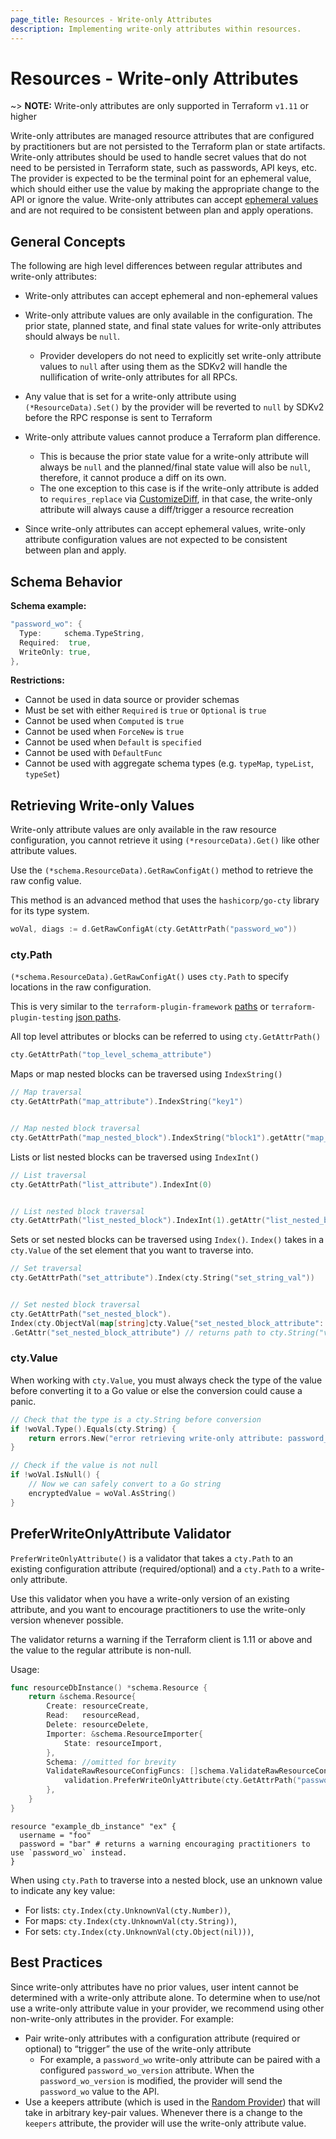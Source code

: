 ```yaml
---
page_title: Resources - Write-only Attributes
description: Implementing write-only attributes within resources.
---
```


# Resources - Write-only Attributes

~> **NOTE:** Write-only attributes are only supported in Terraform `v1.11` or higher

Write-only attributes are managed resource attributes that are configured by practitioners but are not persisted to the Terraform plan or state artifacts. Write-only attributes
should be used to handle secret values that do not need to be persisted in Terraform state, such as passwords, API keys, etc.
The provider is expected to be the terminal point for an ephemeral value,
which should either use the value by making the appropriate change to the API or ignore the value. Write-only attributes can accept [ephemeral values](/terraform/language/resources/ephemeral) and are not required to be consistent between plan and apply operations.

## General Concepts

The following are high level differences between regular attributes and write-only attributes:

- Write-only attributes can accept ephemeral and non-ephemeral values

- Write-only attribute values are only available in the configuration. The prior state, planned state, and final state values for
write-only attributes should always be `null`.
    - Provider developers do not need to explicitly set write-only attribute values to `null` after using them as the SDKv2 will handle the nullification of write-only attributes for all RPCs.

- Any value that is set for a write-only attribute using `(*ResourceData).Set()` by the provider will be reverted to `null` by SDKv2 before the RPC response is sent to Terraform

- Write-only attribute values cannot produce a Terraform plan difference.
    - This is because the prior state value for a write-only attribute will always be `null` and the planned/final state value will also be `null`, therefore, it cannot produce a diff on its own.
    - The one exception to this case is if the write-only attribute is added to `requires_replace` via [CustomizeDiff](/terraform/plugin/sdkv2/resources/customizing-differences), in that case, the write-only attribute will always cause a diff/trigger a resource recreation

- Since write-only attributes can accept ephemeral values, write-only attribute configuration values are not expected to be consistent between plan and apply.

## Schema Behavior

**Schema example:**

```go
"password_wo": {
  Type:     schema.TypeString,
  Required:  true,
  WriteOnly: true,
},
```

**Restrictions:**

- Cannot be used in data source or provider schemas
- Must be set with either `Required` is `true` or `Optional` is `true`
- Cannot be used when `Computed` is `true`
- Cannot be used when `ForceNew` is `true`
- Cannot be used when `Default` is `specified`
- Cannot be used with `DefaultFunc`
- Cannot be used with aggregate schema types (e.g. `typeMap`, `typeList`, `typeSet`)

## Retrieving Write-only Values

Write-only attribute values are only available in the raw resource configuration, you cannot retrieve it using `(*resourceData).Get()` like other attribute values.

Use the `(*schema.ResourceData).GetRawConfigAt()` method to retrieve the raw config value.

This method is an advanced method that uses the `hashicorp/go-cty` library for its type system.

```go
woVal, diags := d.GetRawConfigAt(cty.GetAttrPath("password_wo"))
```

### cty.Path

`(*schema.ResourceData).GetRawConfigAt()` uses `cty.Path` to specify locations in the raw configuration.

This is very similar to the `terraform-plugin-framework` [paths](/terraform/plugin/framework/handling-data/paths) or `terraform-plugin-testing` [json paths](/terraform/plugin/testing/acceptance-tests/tfjson-paths).

All top level attributes or blocks can be referred to using `cty.GetAttrPath()`

```go
cty.GetAttrPath("top_level_schema_attribute")
```

Maps or map nested blocks can be traversed using `IndexString()`

```go
// Map traversal
cty.GetAttrPath("map_attribute").IndexString("key1")


// Map nested block traversal
cty.GetAttrPath("map_nested_block").IndexString("block1").getAttr("map_nested_block_attribute")

```

Lists or list nested blocks can be traversed using `IndexInt()`

```go
// List traversal
cty.GetAttrPath("list_attribute").IndexInt(0)


// List nested block traversal
cty.GetAttrPath("list_nested_block").IndexInt(1).getAttr("list_nested_block_attribute")
```

Sets or set nested blocks can be traversed using `Index()`. `Index()` takes in a `cty.Value` of the set element that you want to traverse into.

```go
// Set traversal
cty.GetAttrPath("set_attribute").Index(cty.String("set_string_val"))


// Set nested block traversal
cty.GetAttrPath("set_nested_block").
Index(cty.ObjectVal(map[string]cty.Value{"set_nested_block_attribute": cty.StringVal("valueA")}))
.GetAttr("set_nested_block_attribute") // returns path to cty.String("valueA")

```

### cty.Value

When working with `cty.Value`, you must always check the type of the value before converting it to a Go value or else the conversion could cause a panic.

```go
// Check that the type is a cty.String before conversion
if !woVal.Type().Equals(cty.String) {
    return errors.New("error retrieving write-only attribute: password_wo - retrieved config value is not a string")
}

// Check if the value is not null
if !woVal.IsNull() {
    // Now we can safely convert to a Go string
    encryptedValue = woVal.AsString()
}
```

## PreferWriteOnlyAttribute Validator

`PreferWriteOnlyAttribute()` is a validator that takes a `cty.Path` to an existing configuration attribute (required/optional) and a `cty.Path` to a write-only attribute.

Use this validator when you have a write-only version of an existing attribute, and you want to encourage practitioners to use the write-only version whenever possible.

The validator returns a warning if the Terraform client is 1.11 or above and the value to the regular attribute is non-null.

Usage:

```go
func resourceDbInstance() *schema.Resource {
	return &schema.Resource{
		Create: resourceCreate,
		Read:   resourceRead,
		Delete: resourceDelete,
		Importer: &schema.ResourceImporter{
			State: resourceImport,
		},
		Schema: //omitted for brevity
		ValidateRawResourceConfigFuncs: []schema.ValidateRawResourceConfigFunc{
            validation.PreferWriteOnlyAttribute(cty.GetAttrPath("password"), cty.GetAttrPath("password_wo")),
		},
	}
}
```

```hcl
resource "example_db_instance" "ex" {
  username = "foo"
  password = "bar" # returns a warning encouraging practitioners to use `password_wo` instead.
}
```

When using `cty.Path` to traverse into a nested block, use an unknown value to indicate any key value:

- For lists: `cty.Index(cty.UnknownVal(cty.Number))`,
- For maps: `cty.Index(cty.UnknownVal(cty.String))`,
- For sets: `cty.Index(cty.UnknownVal(cty.Object(nil)))`,


## Best Practices

Since write-only attributes have no prior values, user intent cannot be determined with a write-only attribute alone. To determine when to use/not use a write-only attribute value in your provider, we recommend using other non-write-only attributes in the provider. For example:

- Pair write-only attributes with a configuration attribute (required or optional) to “trigger” the use of the write-only attribute
    - For example, a `password_wo` write-only attribute can be paired with a configured `password_wo_version` attribute. When the `password_wo_version` is modified, the provider will send the `password_wo` value to the API.
- Use a keepers attribute (which is used in the [Random Provider](https://registry.terraform.io/providers/hashicorp/random/latest/docs#resource-keepers)) that will take in arbitrary key-pair values. Whenever there is a change to the `keepers` attribute, the provider will use the write-only attribute value.